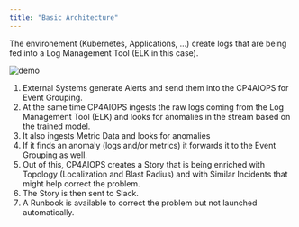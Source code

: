 ```yaml
---
title: "Basic Architecture"
---
```



The environement (Kubernetes, Applications, ...) create logs that are being fed into a Log Management Tool (ELK in this case).

![demo](./../images/waiops_arch_overview.jpg)

1. External Systems generate Alerts and send them into the CP4AIOPS for Event Grouping.
1. At the same time CP4AIOPS ingests the raw logs coming from the Log Management Tool (ELK) and looks for anomalies in the stream based on the trained model.
2. It also ingests Metric Data and looks for anomalies
1. If it finds an anomaly (logs and/or metrics) it forwards it to the Event Grouping as well.
1. Out of this, CP4AIOPS creates a Story that is being enriched with Topology (Localization and Blast Radius) and with Similar Incidents that might help correct the problem.
1. The Story is then sent to Slack.
1. A Runbook is available to correct the problem but not launched automatically.


